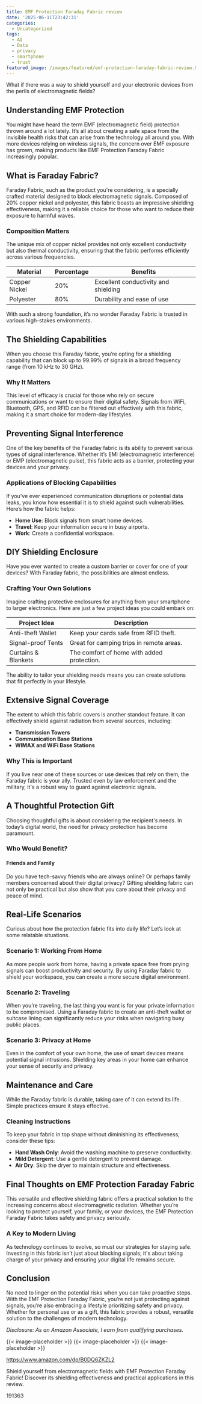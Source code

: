 ```yaml
---
title: EMF Protection Faraday Fabric review
date: '2025-06-11T23:42:31'
categories:
  - Uncategorized
tags:
  - AI
  - Data
  - privacy
  - smartphone
  - trust
featured_image: /images/featured/emf-protection-faraday-fabric-review.0&q=80&w=1080
---
```


<p>What if there was a way to shield yourself and your electronic devices from the perils of electromagnetic fields?</p> <p><a rel="nofollow" target="_blank" title="EMF Protection Faraday Fabric EMF Fabric Cloth Blocking RFID/RF/EM Fabric Shielding Fabric from Signals Bluetooth GPS Signal Blocker WiFi Jammer,silver-5x1.1m" href="https://www.amazon.com/dp/B0DQ6ZKZL2?tag=8118903-20" style='text-decoration: none; box-shadow: none;'></a></p> <p><a rel="nofollow" target="_blank" title="Find your new EMF Protection Faraday Fabric EMF Fabric Cloth Blocking RFID/RF/EM Fabric Shielding Fabric from Signals Bluetooth GPS Signal Blocker WiFi Jammer,silver-5x1.1m on this page." href="https://www.amazon.com/dp/B0DQ6ZKZL2?tag=8118903-20" style='text-decoration: none; box-shadow: none;'></a></p> <h2>Understanding EMF Protection</h2> <p>You might have heard the term EMF (electromagnetic field) protection thrown around a lot lately. It’s all about creating a safe space from the invisible health risks that can arise from the technology all around you. With more devices relying on wireless signals, the concern over EMF exposure has grown, making products like EMF Protection Faraday Fabric increasingly popular.</p> <h2>What is Faraday Fabric?</h2> <p>Faraday Fabric, such as the product you're considering, is a specially crafted material designed to block electromagnetic signals. Composed of 20% copper nickel and polyester, this fabric boasts an impressive shielding effectiveness, making it a reliable choice for those who want to reduce their exposure to harmful waves.</p> <h3>Composition Matters</h3> <p>The unique mix of copper nickel provides not only excellent conductivity but also thermal conductivity, ensuring that the fabric performs efficiently across various frequencies.</p> <table> <thead> <tr> <th>Material</th> <th>Percentage</th> <th>Benefits</th> </tr> </thead> <tbody> <tr> <td>Copper Nickel</td> <td>20%</td> <td>Excellent conductivity and shielding</td> </tr> <tr> <td>Polyester</td> <td>80%</td> <td>Durability and ease of use</td> </tr> </tbody> </table> <p>With such a strong foundation, it’s no wonder Faraday Fabric is trusted in various high-stakes environments.</p> <p><a rel="nofollow" target="_blank" title="EMF Protection Faraday Fabric EMF Fabric Cloth Blocking RFID/RF/EM Fabric Shielding Fabric from Signals Bluetooth GPS Signal Blocker WiFi Jammer,silver-5x1.1m" href="https://www.amazon.com/dp/B0DQ6ZKZL2?tag=8118903-20" style='text-decoration: none; box-shadow: none;'></a></p> <p><a rel="nofollow" target="_blank" title="Learn more about the EMF Protection Faraday Fabric EMF Fabric Cloth Blocking RFID/RF/EM Fabric Shielding Fabric from Signals Bluetooth GPS Signal Blocker WiFi Jammer,silver-5x1.1m here." href="https://www.amazon.com/dp/B0DQ6ZKZL2?tag=8118903-20" style='text-decoration: none; box-shadow: none;'></a></p> </p><p></p><p></p><p></p><p></p><p></p><p><h2>The Shielding Capabilities</h2> <p>When you choose this Faraday fabric, you’re opting for a shielding capability that can block up to 99.99% of signals in a broad frequency range (from 10 kHz to 30 GHz).</p> <h3>Why It Matters</h3> <p>This level of efficacy is crucial for those who rely on secure communications or want to ensure their digital safety. Signals from WiFi, Bluetooth, GPS, and RFID can be filtered out effectively with this fabric, making it a smart choice for modern-day lifestyles.</p> <h2>Preventing Signal Interference</h2> <p>One of the key benefits of the Faraday fabric is its ability to prevent various types of signal interference. Whether it’s EMI (electromagnetic interference) or EMP (electromagnetic pulse), this fabric acts as a barrier, protecting your devices and your privacy.</p> <h3>Applications of Blocking Capabilities</h3> <p>If you've ever experienced communication disruptions or potential data leaks, you know how essential it is to shield against such vulnerabilities. Here’s how the fabric helps:</p> <ul> <li> <strong>Home Use</strong>: Block signals from smart home devices.</li> <li> <strong>Travel</strong>: Keep your information secure in busy airports.</li> <li> <strong>Work</strong>: Create a confidential workspace.</li> </ul> <p><a rel="nofollow" target="_blank" title="EMF Protection Faraday Fabric EMF Fabric Cloth Blocking RFID/RF/EM Fabric Shielding Fabric from Signals Bluetooth GPS Signal Blocker WiFi Jammer,silver-5x1.1m" href="https://www.amazon.com/dp/B0DQ6ZKZL2?tag=8118903-20" style='text-decoration: none; box-shadow: none;'></a></p> <h2>DIY Shielding Enclosure</h2> <p>Have you ever wanted to create a custom barrier or cover for one of your devices? With Faraday fabric, the possibilities are almost endless.</p> <h3>Crafting Your Own Solutions</h3> <p>Imagine crafting protective enclosures for anything from your smartphone to larger electronics. Here are just a few project ideas you could embark on:</p> <table> <thead> <tr> <th>Project Idea</th> <th>Description</th> </tr> </thead> <tbody> <tr> <td>Anti-theft Wallet</td> <td>Keep your cards safe from RFID theft.</td> </tr> <tr> <td>Signal-proof Tents</td> <td>Great for camping trips in remote areas.</td> </tr> <tr> <td>Curtains & Blankets</td> <td>The comfort of home with added protection.</td> </tr> </tbody> </table> <p>The ability to tailor your shielding needs means you can create solutions that fit perfectly in your lifestyle.</p> <h2>Extensive Signal Coverage</h2> <p>The extent to which this fabric covers is another standout feature. It can effectively shield against radiation from several sources, including:</p> <ul> <li> <strong>Transmission Towers</strong> </li> <li> <strong>Communication Base Stations</strong> </li> <li> <strong>WIMAX and WiFi Base Stations</strong> </li> </ul> <h3>Why This is Important</h3> <p>If you live near one of these sources or use devices that rely on them, the Faraday fabric is your ally. Trusted even by law enforcement and the military, it's a robust way to guard against electronic signals.</p> <p><a rel="nofollow" target="_blank" title="EMF Protection Faraday Fabric EMF Fabric Cloth Blocking RFID/RF/EM Fabric Shielding Fabric from Signals Bluetooth GPS Signal Blocker WiFi Jammer,silver-5x1.1m" href="https://www.amazon.com/dp/B0DQ6ZKZL2?tag=8118903-20" style='text-decoration: none; box-shadow: none;'></a></p> <h2>A Thoughtful Protection Gift</h2> <p>Choosing thoughtful gifts is about considering the recipient's needs. In today’s digital world, the need for privacy protection has become paramount.</p> <h3>Who Would Benefit?</h3> <h4>Friends and Family</h4> <p>Do you have tech-savvy friends who are always online? Or perhaps family members concerned about their digital privacy? Gifting shielding fabric can not only be practical but also show that you care about their privacy and peace of mind.</p> <h2>Real-Life Scenarios</h2> <p>Curious about how the protection fabric fits into daily life? Let’s look at some relatable situations.</p> <h3>Scenario 1: Working From Home</h3> <p>As more people work from home, having a private space free from prying signals can boost productivity and security. By using Faraday fabric to shield your workspace, you can create a more secure digital environment.</p> <h3>Scenario 2: Traveling</h3> <p>When you’re traveling, the last thing you want is for your private information to be compromised. Using a Faraday fabric to create an anti-theft wallet or suitcase lining can significantly reduce your risks when navigating busy public places.</p> <h3>Scenario 3: Privacy at Home</h3> <p>Even in the comfort of your own home, the use of smart devices means potential signal intrusions. Shielding key areas in your home can enhance your sense of security and privacy.</p> <p><a rel="nofollow" target="_blank" title="EMF Protection Faraday Fabric EMF Fabric Cloth Blocking RFID/RF/EM Fabric Shielding Fabric from Signals Bluetooth GPS Signal Blocker WiFi Jammer,silver-5x1.1m" href="https://www.amazon.com/dp/B0DQ6ZKZL2?tag=8118903-20" style='text-decoration: none; box-shadow: none;'></a></p> <h2>Maintenance and Care</h2> <p>While the Faraday fabric is durable, taking care of it can extend its life. Simple practices ensure it stays effective.</p> <h3>Cleaning Instructions</h3> <p>To keep your fabric in top shape without diminishing its effectiveness, consider these tips:</p> <ul> <li> <strong>Hand Wash Only</strong>: Avoid the washing machine to preserve conductivity.</li> <li> <strong>Mild Detergent</strong>: Use a gentle detergent to prevent damage.</li> <li> <strong>Air Dry</strong>: Skip the dryer to maintain structure and effectiveness.</li> </ul> <h2>Final Thoughts on EMF Protection Faraday Fabric</h2> <p>This versatile and effective shielding fabric offers a practical solution to the increasing concerns about electromagnetic radiation. Whether you’re looking to protect yourself, your family, or your devices, the EMF Protection Faraday Fabric takes safety and privacy seriously.</p> <h3>A Key to Modern Living</h3> <p>As technology continues to evolve, so must our strategies for staying safe. Investing in this fabric isn’t just about blocking signals; it's about taking charge of your privacy and ensuring your digital life remains secure.</p> <h2>Conclusion</h2> <p>No need to linger on the potential risks when you can take proactive steps. With the EMF Protection Faraday Fabric, you’re not just protecting against signals, you’re also embracing a lifestyle prioritizing safety and privacy. Whether for personal use or as a gift, this fabric provides a robust, versatile solution to the challenges of modern technology.</p> <p><a rel="nofollow" target="_blank" title="See the EMF Protection Faraday Fabric EMF Fabric Cloth Blocking RFID/RF/EM Fabric Shielding Fabric from Signals Bluetooth GPS Signal Blocker WiFi Jammer,silver-5x1.1m in detail." href="https://www.amazon.com/dp/B0DQ6ZKZL2?tag=8118903-20" style='text-decoration: none; box-shadow: none;'></a></p> <p><i>Disclosure: As an Amazon Associate, I earn from qualifying purchases.</i></p>
{{< image-placeholder >}}
{{< image-placeholder >}}
{{< image-placeholder >}}




https://www.amazon.com/dp/B0DQ6ZKZL2

Shield yourself from electromagnetic fields with EMF Protection Faraday Fabric! Discover its shielding effectiveness and practical applications in this review.

191363
